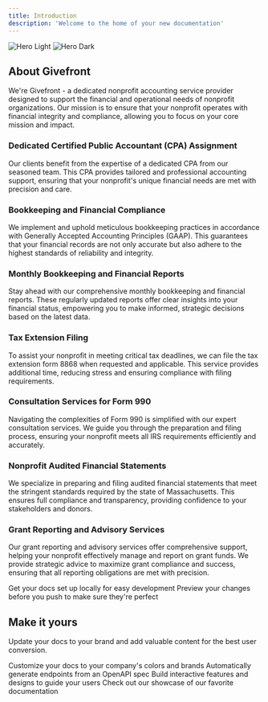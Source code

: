 ```yaml
---
title: Introduction
description: 'Welcome to the home of your new documentation'
---
```


<img
  className="block dark:hidden"
  src="/images/hero-light.svg"
  alt="Hero Light"
/>
<img
  className="hidden dark:block"
  src="/images/hero-dark.svg"
  alt="Hero Dark"
/>

## About Givefront

We're Givefront - a dedicated nonprofit accounting service provider designed to support the financial and operational needs of nonprofit organizations. Our mission is to ensure that your nonprofit operates with financial integrity and compliance, allowing you to focus on your core mission and impact.

### Dedicated Certified Public Accountant (CPA) Assignment
Our clients benefit from the expertise of a dedicated CPA from our seasoned team. This CPA provides tailored and professional accounting support, ensuring that your nonprofit's unique financial needs are met with precision and care.

### Bookkeeping and Financial Compliance
We implement and uphold meticulous bookkeeping practices in accordance with Generally Accepted Accounting Principles (GAAP). This guarantees that your financial records are not only accurate but also adhere to the highest standards of reliability and integrity.

### Monthly Bookkeeping and Financial Reports
Stay ahead with our comprehensive monthly bookkeeping and financial reports. These regularly updated reports offer clear insights into your financial status, empowering you to make informed, strategic decisions based on the latest data.

### Tax Extension Filing
To assist your nonprofit in meeting critical tax deadlines, we can file the tax extension form 8868 when requested and applicable. This service provides additional time, reducing stress and ensuring compliance with filing requirements.

### Consultation Services for Form 990
Navigating the complexities of Form 990 is simplified with our expert consultation services. We guide you through the preparation and filing process, ensuring your nonprofit meets all IRS requirements efficiently and accurately.

### Nonprofit Audited Financial Statements
We specialize in preparing and filing audited financial statements that meet the stringent standards required by the state of Massachusetts. This ensures full compliance and transparency, providing confidence to your stakeholders and donors.

### Grant Reporting and Advisory Services
Our grant reporting and advisory services offer comprehensive support, helping your nonprofit effectively manage and report on grant funds. We provide strategic advice to maximize grant compliance and success, ensuring that all reporting obligations are met with precision.

<CardGroup cols={2}>
  <Card
    title="Edit Your Docs"
    icon="pen-to-square"
    href="https://mintlify.com/docs/quickstart"
  >
    Get your docs set up locally for easy development
  </Card>
  <Card
    title="Preview Changes"
    icon="image"
    href="https://mintlify.com/docs/development"
  >
    Preview your changes before you push to make sure they're perfect
  </Card>
</CardGroup>

## Make it yours

Update your docs to your brand and add valuable content for the best user conversion.

<CardGroup cols={2}>
  <Card
    title="Customize Style"
    icon="palette"
    href="https://mintlify.com/docs/settings/global"
  >
    Customize your docs to your company's colors and brands
  </Card>
  <Card
    title="Reference APIs"
    icon="code"
    href="https://mintlify.com/docs/api-playground/openapi"
  >
    Automatically generate endpoints from an OpenAPI spec
  </Card>
  <Card
    title="Add Components"
    icon="screwdriver-wrench"
    href="https://mintlify.com/docs/components/accordion"
  >
    Build interactive features and designs to guide your users
  </Card>
  <Card
    title="Get Inspiration"
    icon="stars"
    href="https://mintlify.com/customers"
  >
    Check out our showcase of our favorite documentation
  </Card>
</CardGroup>
